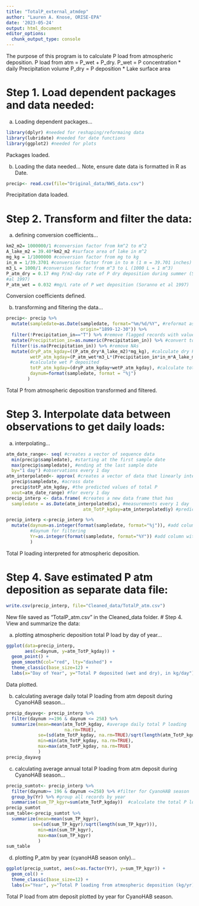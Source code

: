 ```yaml
---
title: "TotalP_external_atmdep"
author: "Lauren A. Knose, ORISE-EPA"
date: '2023-05-24'
output: html_document
editor_options: 
  chunk_output_type: console
---
```


The purpose of this program is to calculate P load from atmospheric deposition. 
P load from atm = P_wet + P_dry.
P_wet = P concentration * daily Precipitation volume
P_dry = P deposition * Lake surface area


# Step 1. Load dependent packages and data needed:

a) Loading dependent packages...
```r
library(dplyr) #needed for reshaping/reformaing data
library(lubridate) #needed for date functions
library(ggplot2) #needed for plots
```

Packages loaded.

b) Loading the data needed...
Note, ensure date data is formatted in R as Date.

```r
precip<- read.csv(file="Original_data/NWS_data.csv")
```

Precipitation data loaded.

# Step 2. Transform and filter the data:

a) defining conversion coefficients...

```r
km2_m2= 1000000/1 #conversion factor from km^2 to m^2
A_lake_m2 = 39.40*km2_m2 #surface area of lake in m^2 
mg_kg = 1/1000000 #conversion factor from mg to kg
in_m = 1/39.3701 #conversion factor from in to m (1 m = 39.701 inches)
m3_L = 1000/1 #conversion factor from m^3 to L (1000 L = 1 m^3)
P_atm_dry = 0.17 #mg P/m2-day rate of P dry deposition during summer (Soranno et 
#al 1997)
P_atm_wet = 0.032 #mg/L rate of P wet deposition (Soranno et al 1997)
```

Conversion coefficients defined.

b) transforming and filtering the data...
```r
precip<- precip %>%
  mutate(sampledate=as.Date(sampledate, format="%m/%d/%Y", #reformat as date
                            origin="1899-12-30")) %>%
  filter(!Precipitation_in=="T") %>% #remove flagged records with value "T"
  mutate(Precipitation_in=as.numeric(Precipitation_in)) %>% #convert to numeric
  filter(!is.na(Precipitation_in)) %>% #remove NAs
  mutate(dryP_atm_kgday=((P_atm_dry*A_lake_m2)*mg_kg), #calculate dry P
         wetP_atm_kgday=(P_atm_wet*m3_L*(Precipitation_in*in_m*A_lake_m2)*mg_kg),
         #calculate wet P deposited
         totP_atm_kgday=(dryP_atm_kgday+wetP_atm_kgday), #calculate total P_atm
         daynum=format(sampledate, format = "%j")
        )
```

Total P from atmospheric deposition transformed and filtered.

# Step 3. Interpolate data between observations to get daily loads: 

a) interpolating...
```r
atm_date_range<- seq( #creates a vector of sequence data
  min(precip$sampledate), #starting at the first sample date
  max(precip$sampledate), #ending at the last sample date
  by="1 day") #observations every 1 day 
atm_interpolated<- approx( #creates a vector of data that linearly interpolates 
  precip$sampledate, #across date
  precip$totP_atm_kgday, #the predicted values of total P
  xout=atm_date_range) #for every 1 day
precip_interp <- data.frame( #creates a new data frame that has 
  sampledate = as.Date(atm_interpolated$x), #measurements every 1 day
                             atm_TotP_kgday=atm_interpolated$y) #predicted total P

precip_interp <-precip_interp %>%
  mutate(daynum=as.integer(format(sampledate, format="%j")), #add column with 
         #daynum for filtering
         Yr=as.integer(format(sampledate, format="%Y")) #add column with Yr 
         )
```

Total P loading interpreted for atmospheric deposition.

# Step 4. Save estimated P atm deposition as separate data file:

```r
write.csv(precip_interp, file="Cleaned_data/TotalP_atm.csv")
```

New file saved as "TotalP_atm.csv" in the Cleaned_data folder.
# Step 4. View and summarize the data:

a) plotting atmospheric deposition total P load by day of year...
```r
ggplot(data=precip_interp, 
       aes(x=daynum, y=atm_TotP_kgday)) +
  geom_point() +
  geom_smooth(col="red", lty="dashed") +
  theme_classic(base_size=12) +
  labs(x="Day of Year", y="Total P deposited (wet and dry), in kg/day") 
```

Data plotted.

b) calculating average daily total P loading from atm deposit during CyanoHAB season...

```r
precip_dayavg<- precip_interp %>%  
  filter(daynum >=196 & daynum <= 258) %>%
  summarize(mean=mean(atm_TotP_kgday, #average daily total P loading
                      na.rm=TRUE),
            se=(sd(atm_TotP_kgday, na.rm=TRUE)/sqrt(length(atm_TotP_kgday))),
            min=min(atm_TotP_kgday, na.rm=TRUE),
            max=max(atm_TotP_kgday, na.rm=TRUE)
            )
precip_dayavg
```

c) calculating average annual total P loading from atm deposit during CyanoHAB season...

```r
precip_sumtot<- precip_interp %>%
  filter(daynum>= 196 & daynum <=258) %>% #filter for CyanoHAB season
  group_by(Yr) %>% #group all records by year
  summarise(sum_TP_kgyr=sum(atm_TotP_kgday))  #calculate the total P load
precip_sumtot
sum_table<-precip_sumtot %>%
  summarize(mean=mean(sum_TP_kgyr),
          se=(sd(sum_TP_kgyr)/sqrt(length(sum_TP_kgyr))),
            min=min(sum_TP_kgyr),
            max=max(sum_TP_kgyr)
            )
sum_table
```

d) plotting P_atm by year (cyanoHAB season only)...

```r
ggplot(precip_sumtot, aes(x=as.factor(Yr), y=sum_TP_kgyr)) +
  geom_col() +
  theme_classic(base_size=12) +
  labs(x="Year", y="Total P loading from atmospheric deposition (kg/yr)") 
```

Total P load from atm deposit plotted by year for CyanoHAB season.
